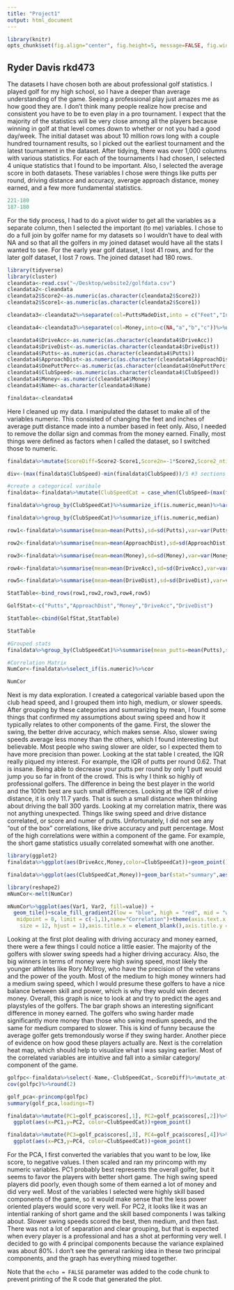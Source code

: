 ```yaml
---
title: "Project1"
output: html_document
---
```


```r
library(knitr)
opts_chunk$set(fig.align="center", fig.height=5, message=FALSE, fig.width=8,tidy.opts=list(width.cutoff=60),tidy=TRUE)
```

## Ryder Davis rkd473

The datasets I have chosen both are about professional golf statistics.  I played golf for my high school, so I have a deeper than average understanding of the game.  Seeing a professional play just amazes me as how good they are.  I don't think many people realize how precise and consistent you have to be to even play in a pro tournament.  I expect that the majority of the statistics will be very close among all the players because winning in golf at that level comes down to whether or not you had a good day/week.
The initial dataset was about 10 million rows long with a couple hundred tournament results, so I picked out the earliest tournament and the latest tournament in the dataset.  After tidying, there was over 1,000 columns with various statistics.  For each of the tournaments I had chosen, I selected 4 unique statistics that I found to be important. Also, I selected the average score in both datasets.  These variables I chose were things like putts per round, driving distance and accuracy, average approach distance, money earned, and a few more fundamental statistics.

```r

221-180
187-180

```

For the tidy process, I had to do a pivot wider to get all the variables as a separate column, then I selected the important (to me) variables.  I chose to do a full join by golfer name for my datasets so I wouldn't have to deal with NA and so that all the golfers in my joined dataset would have all the stats I wanted to see.  For the early year golf dataset, I lost 41 rows, and for the later golf dataset, I lost 7 rows.  The joined dataset had 180 rows.

```r
library(tidyverse)
library(cluster)
cleandata<-read.csv("~/Desktop/website2/golfdata.csv")
cleandata2<-cleandata
cleandata2$Score2<-as.numeric(as.character(cleandata2$Score2))
cleandata2$Score1<-as.numeric(as.character(cleandata2$Score1))

cleandata3<-cleandata2%>%separate(col=PuttsMadeDist,into = c("Feet","Inches"),sep="' ",convert=T)%>%separate(col=Inches,into = c("In",NA),convert=T)%>%mutate(PuttsMadeDist=Feet+(In/12))%>%select(-Feet,-In)

cleandata4<-cleandata3%>%separate(col=Money,into=c(NA,"a","b","c"))%>%unite(a,b,c,col="Money",sep="",remove=TRUE,na.rm=TRUE)

cleandata4$DriveAcc<-as.numeric(as.character(cleandata4$DriveAcc))
cleandata4$DriveDist<-as.numeric(as.character(cleandata4$DriveDist))
cleandata4$Putts<-as.numeric(as.character(cleandata4$Putts))
cleandata4$ApproachDist<-as.numeric(as.character(cleandata4$ApproachDist))
cleandata4$OnePuttPerc<-as.numeric(as.character(cleandata4$OnePuttPerc))
cleandata4$ClubSpeed<-as.numeric(as.character(cleandata4$ClubSpeed))
cleandata4$Money<-as.numeric(cleandata4$Money)
cleandata4$Name<-as.character(cleandata4$Name)

finaldata<-cleandata4
```

Here I cleaned up my data.  I manipulated the dataset to make all of the variables numeric.  This consisted of changing the feet and inches of average putt distance made into a number based in feet only.  Also, I needed to remove the dollar sign and commas from the money earned.  Finally, most things were defined as factors when I called the dataset, so I switched those to numeric.

```r
finaldata%>%mutate(ScoreDiff=Score2-Score1,Score2n=-1*Score2,Score2_ntile=ntile(Score2n,100))%>%select(-Score2n)%>%select(Name,ScoreDiff,Score2,Score2_ntile)%>%head()

div<-(max(finaldata$ClubSpeed)-min(finaldata$ClubSpeed))/3 #3 sections of club head speed

#create a categorical varibale
finaldata<-finaldata%>%mutate(ClubSpeedCat = case_when(ClubSpeed>(max(finaldata$ClubSpeed)-div) ~ "High",(min(finaldata$ClubSpeed)+div)<=ClubSpeed &ClubSpeed<=(max(finaldata$ClubSpeed)-div) ~ "Med",ClubSpeed<(min(finaldata$ClubSpeed)+div) ~ "Slower"))%>%mutate(ScoreDiff=Score2-Score1)

finaldata%>%group_by(ClubSpeedCat)%>%summarize_if(is.numeric,mean)%>%arrange(desc(DriveAcc))

finaldata%>%group_by(ClubSpeedCat)%>%summarize_if(is.numeric,median)

row1<-finaldata%>%summarise(mean=mean(Putts),sd=sd(Putts),var=var(Putts),quantile=IQR(Putts),min=min(Putts),med=median(Putts),max=max(Putts),ndist=n_distinct(Putts))%>%round(2)

row2<-finaldata%>%summarise(mean=mean(ApproachDist),sd=sd(ApproachDist),var=var(ApproachDist),quantile=IQR(ApproachDist),min=min(ApproachDist),med=median(ApproachDist),max=max(ApproachDist),ndist=n_distinct(ApproachDist))%>%round(2)

row3<-finaldata%>%summarise(mean=mean(Money),sd=sd(Money),var=var(Money),quantile=IQR(Money),min=min(Money),med=median(Money),max=max(Money),ndist=n_distinct(Money))%>%round(2)

row4<-finaldata%>%summarise(mean=mean(DriveAcc),sd=sd(DriveAcc),var=var(DriveAcc),quantile=IQR(DriveAcc),min=min(DriveAcc),med=median(DriveAcc),max=max(DriveAcc),ndist=n_distinct(DriveAcc))%>%round(2)

row5<-finaldata%>%summarise(mean=mean(DriveDist),sd=sd(DriveDist),var=var(DriveDist),quantile=IQR(DriveDist),min=min(DriveDist),med=median(DriveDist),max=max(DriveDist),ndist=n_distinct(DriveDist))%>%round(2)

StatTable<-bind_rows(row1,row2,row3,row4,row5)

GolfStat<-c("Putts","ApproachDist","Money","DriveAcc","DriveDist")

StatTable<-cbind(GolfStat,StatTable)

StatTable

#Grouped stats
finaldata%>%group_by(ClubSpeedCat)%>%summarise(mean_putts=mean(Putts),sd_putts=sd(Putts),var_putts=var(Putts),quantileputts=IQR(Putts),min_putts=min(Putts),med_putts=median(Putts),max_putts=max(Putts),ndist_putts=n_distinct(Putts))

#Correlation Matrix
NumCor<-finaldata%>%select_if(is.numeric)%>%cor

NumCor
```


Next is my data exploration.  I created a categorical variable based upon the club head speed, and I grouped them into high, medium, or slower speeds.  After grouping by these categories and summarizing by mean, I found some things that confirmed my assumptions about swing speed and how it typically relates to other components of the game.  First, the slower the swing, the better drive accuracy, which makes sense.  Also, slower swing speeds average less money than the others, which I found interesting but believable.  Most people who swing slower are older, so I expected them to have more precision than power. Looking at the stat table I created, the IQR really piqued my interest. For example, the IQR of putts per round 0.62.  That is insane.  Being able to decrease your putts per round by only 1 putt would jump you so far in front of the crowd.  This is why I think so highly of professional golfers.  The difference in being the best player in the world and the 100th best are such small differences.  Looking at the IQR of drive distance, it is only 11.7 yards.  That is such a small distance when thinking about driving the ball 300 yards.  Looking at my correlation matrix, there was not anything unexpected.  Things like swing speed and drive distance correlated, or score and numer of putts.  Unfortunately, I did not see any "out of the box" correlations, like drive accuracy and putt percentage.  Most of the high correlations were within a component of the game. For example, the short game statistics usually correlated somewhat with one another.

```r
library(ggplot2)
finaldata%>%ggplot(aes(DriveAcc,Money,color=ClubSpeedCat))+geom_point()+xlab("Driving Accuracy (%)")+ylab("Money Earned ($)")+ggtitle("Money Earned by Driving Accuracy")+theme_light()+scale_x_continuous(breaks=seq(50,100,5))

finaldata%>%ggplot(aes(ClubSpeedCat,Money))+geom_bar(stat="summary",aes(fill=ClubSpeedCat))+theme_minimal()+xlab("Club Speed")+ylab("Money Earned ($)")+geom_errorbar(stat="summary")+ggtitle("Money Earned by Club Speed")

library(reshape2)
mNumCor<-melt(NumCor)

mNumCor%>%ggplot(aes(Var1, Var2, fill=value)) + 
  geom_tile()+scale_fill_gradient2(low = "blue", high = "red", mid = "white", 
   midpoint = 0, limit = c(-1,1),name="Correlation")+theme(axis.text.x = element_text(angle = 45, vjust = 1, 
    size = 12, hjust = 1),axis.title.x = element_blank(),axis.title.y = element_blank())+coord_fixed()
```

Looking at the first plot dealing with driving accuracy and money earned, there were a few things I could notice a little easier.  The majority of the golfers with slower swing speeds had a higher driving accuracy. Also, the big winners in terms of money were high swing speed, most likely the younger athletes like Rory McIlroy, who have the precision of the veterans and the power of the youth.  Most of the medium to high money winners had a medium swing speed, which I would presume these golfers to have a nice balance between skill and power, which is why they would win decent money.  Overall, this graph is nice to look at and try to predict the ages and playstyles of the golfers.  The bar graph shows an interesting significant difference in money earned.  The golfers who swing harder made significantly more money than those who swing medium speeds, and the same for medium compared to slower. This is kind of funny because the average golfer gets tremondously worse if they swing harder.  Another piece of evidence on how good these players actually are.
Next is the correlation heat map, which should help to visualize what I was saying earlier. Most of the correlated variables are intuitive and fall into a similar category/ component of the game.

```r
golfpc<-finaldata%>%select(-Name,-ClubSpeedCat,-ScoreDiff)%>%mutate_at(c(4,5,6,9),function(x)x*-1)%>%mutate_all(scale)
cov(golfpc)%>%round(2)

golf_pca<-princomp(golfpc)
summary(golf_pca,loadings=T)

finaldata%>%mutate(PC1=golf_pca$scores[,1], PC2=golf_pca$scores[,2])%>%
  ggplot(aes(x=PC1,y=PC2, color=ClubSpeedCat))+geom_point()

finaldata%>%mutate(PC3=golf_pca$scores[,3], PC4=golf_pca$scores[,4])%>%
  ggplot(aes(x=PC3,y=PC4, color=ClubSpeedCat))+geom_point()
```

For the PCA, I first converted the variables that you want to be low, like score, to negative values.  I then scaled and ran my princomp with my numeric variables.  PC1 probably best represents the overall golfer, but it seems to favor the players with better short game.  The high swing speed players did poorly, even though some of them earned a lot of money and did very well.  Most of the variables I selected were highly skill based components of the game, so it would make sense that the less power oriented players would score very well. For PC2, it looks like it was an intential ranking of short game and the skill based components I was talking about. Slower swing speeds scored the best, then medium, and then fast.  There was not a lot of separation and clear grouping, but that is expected when every player is a professional and has a shot at performing very well. I decided to go with 4 principal components because the variance explained was about 80%. I don't see the general ranking idea in these two principal components, and the graph has everything mixed together. 

Note that the `echo = FALSE` parameter was added to the code chunk to prevent printing of the R code that generated the plot.
